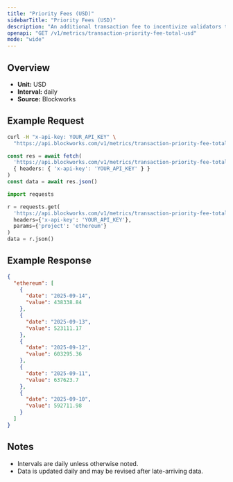 ```yaml
---
title: "Priority Fees (USD)"
sidebarTitle: "Priority Fees (USD)"
description: "An additional transaction fee to incentivize validators to prioritize and execute transactions."
openapi: "GET /v1/metrics/transaction-priority-fee-total-usd"
mode: "wide"
---
```


## Overview

- **Unit:** USD
- **Interval:** daily
- **Source:** Blockworks

## Example Request

<CodeGroup>

```bash cURL
curl -H "x-api-key: YOUR_API_KEY" \
  "https://api.blockworks.com/v1/metrics/transaction-priority-fee-total-usd?project=ethereum"
```

```typescript TypeScript
const res = await fetch(
  'https://api.blockworks.com/v1/metrics/transaction-priority-fee-total-usd?project=ethereum',
  { headers: { 'x-api-key': 'YOUR_API_KEY' } }
)
const data = await res.json()
```

```python Python
import requests

r = requests.get(
  'https://api.blockworks.com/v1/metrics/transaction-priority-fee-total-usd',
  headers={'x-api-key': 'YOUR_API_KEY'},
  params={'project': 'ethereum'}
)
data = r.json()
```

</CodeGroup>

## Example Response

```json
{
  "ethereum": [
    {
      "date": "2025-09-14",
      "value": 438338.84
    },
    {
      "date": "2025-09-13",
      "value": 523111.17
    },
    {
      "date": "2025-09-12",
      "value": 603295.36
    },
    {
      "date": "2025-09-11",
      "value": 637623.7
    },
    {
      "date": "2025-09-10",
      "value": 592711.98
    }
  ]
}
```

## Notes
- Intervals are daily unless otherwise noted.
- Data is updated daily and may be revised after late-arriving data.